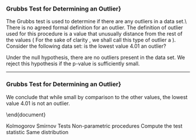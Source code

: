 
### Grubbs Test for Determining an Outlier}

The Grubbs test is used to determine if there are any outliers in a data set.\\ 
There is no agreed formal definition for an outlier. The definition of outlier used for this procedure is a value that unusually distance from the rest of the values ( For the sake of clarity , we shall call this type of outlier a \textbf{Grubbs Outlier}). Consider the following data set: is the lowest value 4.01 an outlier?
\begin{verbatim}
6.98 8.49 7.97 6.64
8.80 8.48 5.94 6.94
6.89 7.47 7.32 4.01
\end{verbatim}

Under the null hypothesis, there are no outliers present in the data set. 
We reject this hypothesis if the p-value is sufficiently small.


----------------------------

### Grubbs Test for Determining an Outlier}
\begin{verbatim}
> grubbs.test(x, two.sided=T)
Grubbs test for one outlier
data: x
G = 2.4093, U = 0.4243, p-value = 0.05069
alternative hypothesis: lowest value 4.01 is an outlier
\end{verbatim}
We conclude that while small by comparison to the other values, the lowest value 4.01 is not an outlier.


\end{document}


Kolmogorov Smirnov Tests
Non-parametric procedures
Compute the test statistic
Same distribution
